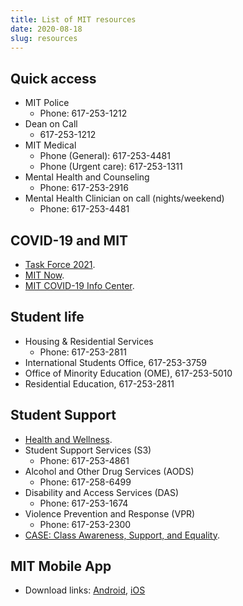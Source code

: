 ```yaml
---
title: List of MIT resources
date: 2020-08-18
slug: resources
---
```


## Quick access
* MIT Police
  * Phone: 617-253-1212
* Dean on Call
  * 617-253-1212
* MIT Medical
  * Phone (General): 617-253-4481
  * Phone (Urgent care): 617-253-1311
* Mental Health and Counseling
  * Phone: 617-253-2916
* Mental Health Clinician on call (nights/weekend)
  * Phone: 617-253-4481

## COVID-19 and MIT
* [Task Force 2021](https://tf2021.mit.edu/).
* [MIT Now](https://now.mit.edu/).
* [MIT COVID-19 Info Center](https://covid19.mit.edu/).

## Student life
* Housing & Residential Services
  * Phone: 617-253-2811
* International Students Office, 617-253-3759
* Office of Minority Education (OME), 617-253-5010
* Residential Education, 617-253-2811

## Student Support
* [Health and Wellness](http://studentlife.mit.edu/wellness-and-support).
* Student Support Services (S3)
  * Phone: 617-253-4861
* Alcohol and Other Drug Services (AODS)
  * Phone: 617-258-6499
* Disability and Access Services (DAS)
  * Phone: 617-253-1674
* Violence Prevention and Response (VPR)
  * Phone: 617-253-2300
* [CASE: Class Awareness, Support, and Equality](https://www.studentsonthecase.com/).

## MIT Mobile App
* Download links: [Android](https://play.google.com/store/apps/details?id=edu.mit.mitmobile2), [iOS](https://apps.apple.com/us/app/mit-mobile/id353590319)